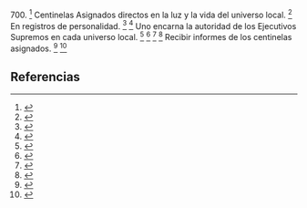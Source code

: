700. <ref>{{lib|LU|24|4|1}}</ref> Centinelas Asignados directos en la luz y la vida del universo local. <ref>{{lib|LU|55|10|3}}</ref> En registros de personalidad. <ref>{{lib|LU|30|1|75}}</ref> <ref>{{lib|LU|30|2|71}}</ref> Uno encarna la autoridad de los Ejecutivos Supremos en cada universo local. <ref>{{lib|LU|24|0|10}}</ref> <ref>{{lib|LU|24|4|1-2}}</ref> <ref>{{lib|LU|24|5|2}}</ref> <ref>{{lib|LU|37|8|5}}</ref> Recibir informes de los centinelas asignados. <ref>{{lib|LU|24|4|3}}</ref> <ref>{{lib|LU|24|5|2}}</ref> 

== Referencias ==

<references />
